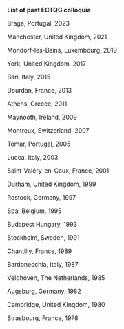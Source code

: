 **List of past ECTQG colloquia**

Braga, Portugal, 2023

Manchester, United Kingdom, 2021

Mondorf-les-Bains, Luxembourg, 2019

York, United Kingdom, 2017

Bari, Italy, 2015

Dourdan, France, 2013

Athens, Greece, 2011

Maynooth, Ireland, 2009

Montreux, Switzerland, 2007

Tomar, Portugal, 2005

Lucca, Italy, 2003

Saint-Valéry-en-Caux, France, 2001

Durham, United Kingdom, 1999

Rostock, Germany, 1997

Spa, Belgium, 1995

Budapest Hungary, 1993

Stockholm, Sweden, 1991

Chantilly, France, 1989

Bardonecchia, Italy, 1987

Veldhoven, The Netherlands, 1985

Augsburg, Germany, 1982

Cambridge, United Kingdom, 1980

Strasbourg, France, 1978


